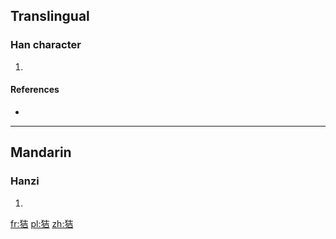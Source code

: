 ==Translingual==

===Han character===
{{Han char|rn=94|rad=犬|as=06|sn=9|four=4426<sub>1</sub>|canj=大竹土口 (KHGR)}}

# {{defn|Han|sort=犬06}}

====References====
* {{Han ref|kx=0710.170|dkj=20374|dj=1122.180|hdz=21343.020|uh=72E4|ud=29412|bh=CFBF|bd=53183}}

----

==Mandarin==

===Hanzi===
{{cmn-hanzi|pin=[[jí]] ([[ji2]])|wg=chi<sup>2</sup>}}

# {{defn|lang=cmn|sort=犬06}}

[[fr:狤]]
[[pl:狤]]
[[zh:狤]]